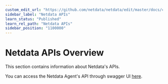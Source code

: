 ```yaml
---
custom_edit_url: "https://github.com/netdata/netdata/edit/master/docs/category-overview-pages/netdata-apis.md"
sidebar_label: "Netdata APIs"
learn_status: "Published"
learn_rel_path: "Netdata APIs"
sidebar_position: "1100000"
---
```

# Netdata APIs Overview

This section contains information about Netdata's APIs.

You can access the Netdata Agent's API through swagger UI [here](/api).
